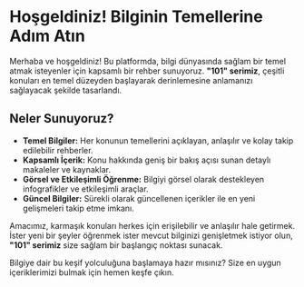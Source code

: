 # Hoşgeldiniz! Bilginin Temellerine Adım Atın

Merhaba ve hoşgeldiniz! Bu platformda, bilgi dünyasında sağlam bir temel atmak isteyenler için kapsamlı bir rehber sunuyoruz. **"101" serimiz**, çeşitli konuları en temel düzeyden başlayarak derinlemesine anlamanızı sağlayacak şekilde tasarlandı.

## Neler Sunuyoruz?

- **Temel Bilgiler:** Her konunun temellerini açıklayan, anlaşılır ve kolay takip edilebilir rehberler.
- **Kapsamlı İçerik:** Konu hakkında geniş bir bakış açısı sunan detaylı makaleler ve kaynaklar.
- **Görsel ve Etkileşimli Öğrenme:** Bilgiyi görsel olarak destekleyen infografikler ve etkileşimli araçlar.
- **Güncel Bilgiler:** Sürekli olarak güncellenen içerikler ile en yeni gelişmeleri takip etme imkanı.

Amacımız, karmaşık konuları herkes için erişilebilir ve anlaşılır hale getirmek. İster yeni bir şeyler öğrenmek ister mevcut bilginizi genişletmek istiyor olun, **"101" serimiz** size sağlam bir başlangıç noktası sunacak.

Bilgiye dair bu keşif yolculuğuna başlamaya hazır mısınız? Size en uygun içeriklerimizi bulmak için hemen keşfe çıkın.

